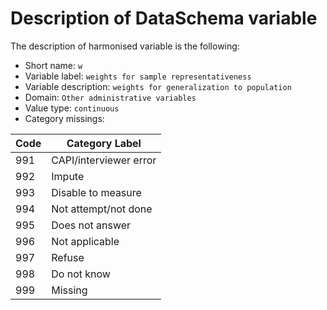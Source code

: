 # Description of DataSchema variable

The description of harmonised variable is the following:

* Short name: `w`
* Variable label: `weights for sample representativeness`
* Variable description: `weights for generalization to population`
* Domain: `Other administrative variables`
* Value type: `continuous`
* Category missings: 

**Code** | **Category Label**
----| ------------------
991 | CAPI/interviewer error
992 | Impute
993 | Disable to measure
994 | Not attempt/not done
995 | Does not answer
996 | Not applicable
997 | Refuse
998 | Do not know
999 | Missing